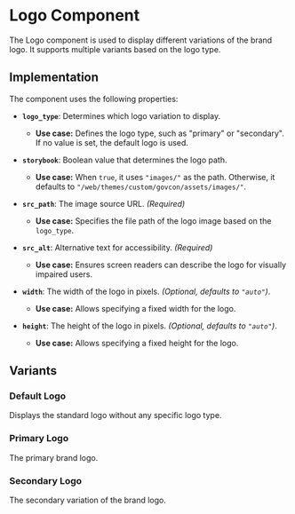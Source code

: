 
<Meta title="Atoms/Logo" of={logoStories} />

# **Logo Component**

The Logo component is used to display different variations of the brand logo. It supports multiple variants based on the logo type.

## **Implementation**

The component uses the following properties:

- **`logo_type`**: Determines which logo variation to display.  
  - **Use case:** Defines the logo type, such as "primary" or "secondary". If no value is set, the default logo is used.  

- **`storybook`**: Boolean value that determines the logo path.  
  - **Use case:** When `true`, it uses `"images/"` as the path. Otherwise, it defaults to `"/web/themes/custom/govcon/assets/images/"`.  

- **`src_path`**: The image source URL. _(Required)_  
  - **Use case:** Specifies the file path of the logo image based on the `logo_type`.  

- **`src_alt`**: Alternative text for accessibility. _(Required)_  
  - **Use case:** Ensures screen readers can describe the logo for visually impaired users.  

- **`width`**: The width of the logo in pixels. _(Optional, defaults to `"auto"`)_.  
  - **Use case:** Allows specifying a fixed width for the logo.  

- **`height`**: The height of the logo in pixels. _(Optional, defaults to `"auto"`)_.  
  - **Use case:** Allows specifying a fixed height for the logo.  

## **Variants**

### 
### **Default Logo**
Displays the standard logo without any specific logo type.

<Canvas of={logoStories.Default} />

### **Primary Logo**
The primary brand logo.

<Canvas of={logoStories.Primary} />

### **Secondary Logo**
The secondary variation of the brand logo.

<Canvas of={logoStories.Secondary} />
